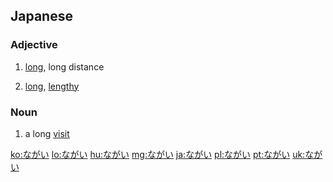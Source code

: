 ==Japanese==

===Adjective===
{{ja-adj|infl=i}}

# {{ja-def|長い}} [[long]], long distance
# {{ja-def|長い|永い}} {{context|time|lang=ja}} [[long]], [[lengthy]]

===Noun===
{{ja-noun}}

# {{ja-def|長居}} a long [[visit]]

[[ko:ながい]]
[[lo:ながい]]
[[hu:ながい]]
[[mg:ながい]]
[[ja:ながい]]
[[pl:ながい]]
[[pt:ながい]]
[[uk:ながい]]